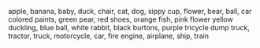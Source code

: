 
<AutoSpeak>

apple, banana, baby, duck, chair, cat, dog, sippy cup, flower, bear, ball, car
colored paints, green pear, red shoes, orange fish, pink flower
yellow duckling, blue ball, white rabbit, black burtons, purple tricycle
dump truck, tractor, truck, motorcycle, car, fire engine, airplane, ship, train

</AutoSpeak>
